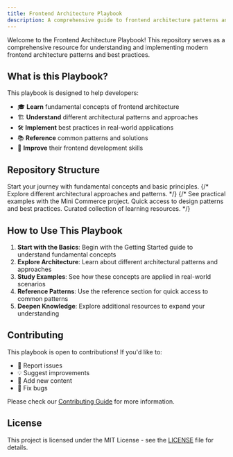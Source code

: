 ```yaml
---
title: Frontend Architecture Playbook
description: A comprehensive guide to frontend architecture patterns and best practices
---
```



Welcome to the Frontend Architecture Playbook! This repository serves as a comprehensive resource for understanding and implementing modern frontend architecture patterns and best practices.

## What is this Playbook?

This playbook is designed to help developers:

- 🎓 **Learn** fundamental concepts of frontend architecture
- 🏗️ **Understand** different architectural patterns and approaches
- 🛠️ **Implement** best practices in real-world applications
- 📚 **Reference** common patterns and solutions
- 🚀 **Improve** their frontend development skills

## Repository Structure

<CardGrid>
  <LinkCard title='Getting Started' icon='book' href='/guides/getting-started/'>
    Start your journey with fundamental concepts and basic principles.
  </LinkCard>
  {/* <LinkCard
    title='Architecture'
    icon='building'
    href='/guides/architecture/layered/'
  >
    Explore different architectural approaches and patterns.
  </LinkCard> */}
  {/* <LinkCard title='Examples' icon='code' href='/guides/examples/mini-commerce/'>
    See practical examples with the Mini Commerce project.
  </LinkCard>
  <LinkCard title='Reference' icon='list' href='/reference/patterns/'>
    Quick access to design patterns and best practices.
  </LinkCard>
  <LinkCard title='Resources' icon='lightbulb' href='/resources/books/'>
    Curated collection of learning resources.
  </LinkCard> */}
</CardGrid>

## How to Use This Playbook

1. **Start with the Basics**: Begin with the Getting Started guide to understand fundamental concepts
2. **Explore Architecture**: Learn about different architectural patterns and approaches
3. **Study Examples**: See how these concepts are applied in real-world scenarios
4. **Reference Patterns**: Use the reference section for quick access to common patterns
5. **Deepen Knowledge**: Explore additional resources to expand your understanding

## Contributing

This playbook is open to contributions! If you'd like to:

- 🐛 Report issues
- 💡 Suggest improvements
- 📝 Add new content
- 🔧 Fix bugs

Please check our [Contributing Guide](/contributing) for more information.

## License

This project is licensed under the MIT License - see the [LICENSE](/license) file for details.
